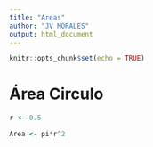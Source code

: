 ```yaml
---
title: "Areas"
author: "JV MORALES"
output: html_document
---
```


```r
knitr::opts_chunk$set(echo = TRUE)
```

# Área Circulo

```r
r <- 0.5

Area <- pi*r^2
```
